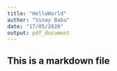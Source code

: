 ```yaml
---
title: "HelloWorld"
author: "Vinay Babu"
date: "17/05/2020"
output: pdf_document
---
```


## This is a markdown file